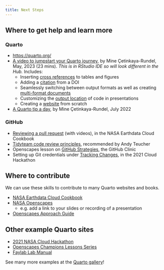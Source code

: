 ```yaml
---
title: Next Steps
---
```


## Where to get help and learn more

### Quarto

-   <https://quarto.org/>
-   [A video to jumpstart your Quarto journey](https://quarto.org/docs/blog/posts/2023-05-15-get-started/), by Mine Çetinkaya-Rundel, May, 2023 (23 mins). *This is in RStudio IDE so will look different in the Hub.* Includes:
    -   Inserting [cross references](https://quarto.org/docs/authoring/cross-references.html) to tables and figures
    -   Adding a [citation](https://quarto.org/docs/visual-editor/technical.html#citations) from a DOI
    -   Seamlessly switching between output formats as well as creating [multi-format documents](https://quarto.org/docs/output-formats/html-multi-format.html)
    -   Customizing the [output location](https://quarto.org/docs/presentations/revealjs/#output-location) of code in presentations
    -   Creating a [website](https://quarto.org/docs/websites/) from scratch
-   [A Quarto tip a day](https://mine-cetinkaya-rundel.github.io/quarto-tip-a-day/), by Mine Çetinkaya-Rundel, July 2022

### GitHub

-   [Reviewing a pull request](https://nasa-openscapes.github.io/earthdata-cloud-cookbook/contributing/workflow.html#review-a-pull-request) (with videos), in the NASA Earthdata Cloud Cookbook
-   [Tidyteam code review principles](https://code-review.tidyverse.org/), recommended by Andy Teucher
-   Openscapes lesson on [GitHub Strategies](https://openscapes.github.io/series/core-lessons/github/), the GitHub Clinic
-   Setting up Git credentials under [Tracking Changes](https://nasa-openscapes.github.io/2021-Cloud-Hackathon/tutorials/00_Setup.html#step-5.-tracking-changes-optional), in the 2021 Cloud Hackathon

## Where to contribute

We can use these skills to contribute to many Quarto websites and books.

-   [NASA Earthdata Cloud Cookbook](https://nasa-openscapes.github.io/earthdata-cloud-cookbook/)
-   [NASA Openscapes](https://nasa-openscapes.github.io/)
    -   e.g. add a link to your slides or recording of a presentation
-   [Openscapes Approach Guide](https://openscapes.github.io/approach-guide/)

## Other example Quarto sites

-   [2021 NASA Cloud Hackathon](https://nasa-openscapes.github.io/2021-Cloud-Hackathon/)
-   [Openscapes Champions Lessons Series](https://openscapes.github.io/series)
-   [Faylab Lab Manual](https://thefaylab.github.io/lab-manual/)

See many more examples at the [Quarto gallery](https://quarto.org/docs/gallery/)!
